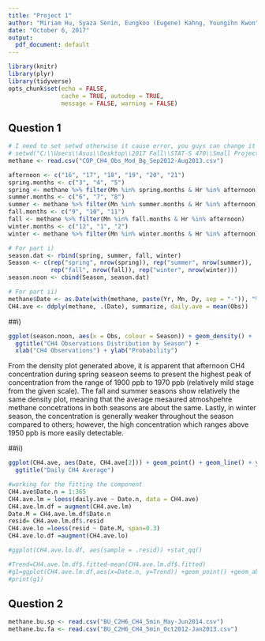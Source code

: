 ```yaml
---
title: "Project 1"
author: "Miriam Hu, Syaza Senin, Eungkoo (Eugene) Kahng, Youngihn Kwon"
date: "October 6, 2017"
output:
  pdf_document: default
---
```



```r
library(knitr)
library(plyr)
library(tidyverse)
opts_chunk$set(echo = FALSE,
               cache = TRUE, autodep = TRUE,
               message = FALSE, warning = FALSE)
```


## Question 1

```r
# I need to set setwd otherwise it cause error, you guys can change it
# setwd("C:\\Users\\Asus\\Desktop\\2017 Fall\\STAT-S 470\\Small Projects\\Small Project 1")
methane <- read.csv("COP_CH4_Obs_Mod_Bg_Sep2012-Aug2013.csv")

afternoon <- c("16", "17", "18", "19", "20", "21")
spring.months <- c("3", "4", "5")
spring <- methane %>% filter(Mn %in% spring.months & Hr %in% afternoon)
summer.months <- c("6", "7", "8")
summer <- methane %>% filter(Mn %in% summer.months & Hr %in% afternoon)
fall.months <- c("9", "10", "11")
fall <- methane %>% filter(Mn %in% fall.months & Hr %in% afternoon)
winter.months <- c("12", "1", "2")
winter <- methane %>% filter(Mn %in% winter.months & Hr %in% afternoon)

# For part i)
season.dat <- rbind(spring, summer, fall, winter)
Season <- c(rep("spring", nrow(spring)), rep("summer", nrow(summer)),
            rep("fall", nrow(fall)), rep("winter", nrow(winter)))
season.noon <- cbind(Season, season.dat)

# For part ii)
methane$Date <- as.Date(with(methane, paste(Yr, Mn, Dy, sep = "-")), "%Y-%m-%d")
CH4.ave <- ddply(methane, .(Date), summarize, daily.ave = mean(Obs))
```


##i) 

```r
ggplot(season.noon, aes(x = Obs, colour = Season)) + geom_density() + 
  ggtitle("CH4 Observations Distribution by Season") + 
  xlab("CH4 Observations") + ylab("Probability")
```

From the density plot generated above, it is apparent that afternoon CH4 concentration during spring seaseon seems to present the highest peak of concentration from the range of 1900 ppb to 1970 ppb (relatively mild stage from the given scale). The fall and summer seasons show relatively the same density plot, meaning that the average mesaured atmoshpehre methane concetrations in both seasons are about the same. Lastly, in winter season, the concentration is generally weaker throughout the season compared to others; however, the high concentration which ranges above 1950 ppb is more easily detectable.


##ii)

```r

ggplot(CH4.ave, aes(Date, CH4.ave[2])) + geom_point() + geom_line() + ylab("Daily CH4 Average") + 
  ggtitle("Daily CH4 Average")

#working for the fitting the component
CH4.ave$Date.n = 1:365
CH4.ave.lm = loess(daily.ave ~ Date.n, data = CH4.ave)
CH4.ave.lm.df = augment(CH4.ave.lm)
Date.M = CH4.ave.lm.df$Date.n
resid= CH4.ave.lm.df$.resid
CH4.ave.lo =loess(resid ~ Date.M, span=0.3)
CH4.ave.lo.df =augment(CH4.ave.lo)

#ggplot(CH4.ave.lo.df, aes(sample = .resid)) +stat_qq()

#Trend=CH4.ave.lm.df$.fitted-mean(CH4.ave.lm.df$.fitted)
#g1=ggplot(CH4.ave.lm.df,aes(x=Date.n, y=Trend)) +geom_point() +geom_abline(slope=0, intercept=0)+labs(title="Fitted trend")+ylim(-2,2)
#print(g1)
```


## Question 2

```r
methane.bu.sp <- read.csv("BU_C2H6_CH4_5min_May-Jun2014.csv")
methane.bu.fa <- read.csv("BU_C2H6_CH4_5min_Oct2012-Jan2013.csv")
```